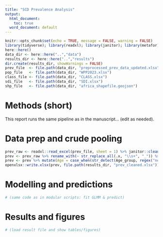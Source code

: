 ```yaml
---
title: "SCD Prevalence Analysis"
output:
  html_document:
    toc: true
  word_document: default
---
```


```r
knitr::opts_chunk$set(echo = TRUE, message = FALSE, warning = FALSE)
library(tidyverse); library(readxl); library(janitor); library(metafor); library(lme4); library(openxlsx); library(sf); library(tmap); library(countrycode); library(glue); library(flextable)
here::here()
data_dir <- here::here("..","data")
results_dir <- here::here("..","results")
dir.create(results_dir, showWarnings = FALSE)
prev_file  <- file.path(data_dir, "preprocessed_prev_data_updated.xlsx")
pop_file   <- file.path(data_dir, "WPP2023.xlsx")
class_file <- file.path(data_dir, "CLASS.xlsx")
sdi_file   <- file.path(data_dir, "SDI.xlsx")
shp_file   <- file.path(data_dir, "africa_shapefile.geojson")
```

# Methods (short)
This report runs the same pipeline as in the manuscript... (edit as needed).

# Data prep and crude pooling
```r
prev_raw <- readxl::read_excel(prev_file, sheet = 1) %>% janitor::clean_names()
prev <- prev_raw %>% rename_with(~ str_replace_all(.x, "\\s+", "_")) %>% rename(Country = any_of(c("country","country_name")), Cases = any_of(c("cases","case_count")), SampleSize = any_of(c("sample_size","n")), Age_group = any_of(c("age_group","age")), HB = any_of(c("hb","hb_type")), lon = any_of(c("lon","longitude")), lat = any_of(c("lat","latitude")), StudyYear = any_of(c("study_year","year"))) %>% mutate(Cases = as.numeric(Cases), SampleSize = as.numeric(SampleSize))
prev <- prev %>% mutate(Age = case_when(str_detect(Age_group, regex("newborn|neonat|u1|0-1|0 to 1", ignore_case = TRUE)) ~ "U1", str_detect(Age_group, regex("u5|0-4|0 to 4", ignore_case = TRUE)) ~ "U5", str_detect(Age_group, regex("u15|0-14|0 to 14", ignore_case = TRUE)) ~ "U15", TRUE ~ NA_character_), Subtype = case_when(str_to_lower(HB) %in% c("all","total") ~ "Total", str_detect(HB, regex("^ss$|sickle.*ss|fs$", ignore_case = TRUE)) ~ "SS", str_detect(HB, regex("^sc$|fsc", ignore_case = TRUE)) ~ "SC", TRUE ~ "Other")) %>% mutate(p_obs = Cases / SampleSize, var_p = ifelse(!is.na(p_obs) & SampleSize>0, p_obs*(1-p_obs)/SampleSize, NA_real_))
openxlsx::write.xlsx(prev, file.path(results_dir, "prev_cleaned.xlsx"))
```

# Modelling and predictions
```r
# (same code as in modular scripts: fit GLMM & predict)
```

# Results and figures
```r
# (load result file and show tables/figures)
```
